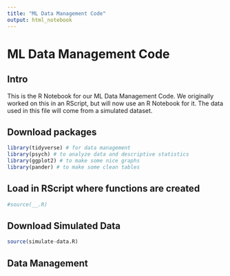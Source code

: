 ```yaml
---
title: "ML Data Management Code"
output: html_notebook
---
```

# ML Data Management Code

## Intro

This is the R Notebook for our ML Data Management Code. We originally worked on this in an RScript, but will now use an R Notebook for it. The data used in this file will come from a simulated dataset.

## Download packages

``` r
library(tidyverse) # for data management
library(psych) # to analyze data and descriptive statistics
library(ggplot2) # to make some nice graphs
library(pander) # to make some clean tables

```

## Load in RScript where functions are created

``` r

#source(__.R)

```

## Download Simulated Data

``` r

source(simulate-data.R)

```


## Data Management



